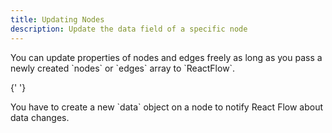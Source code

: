 ```yaml
---
title: Updating Nodes
description: Update the data field of a specific node
---
```




<ExampleLayout>
You can update properties of nodes and edges freely as long as you pass a newly created `nodes` or `edges` array to `ReactFlow`.

{' '}

<Callout type="info">
  You have to create a new `data` object on a node to notify React Flow about
  data changes.
</Callout>
<br />

<RemoteCodeViewer route="examples/nodes/update-node" framework="react" />

</ExampleLayout>
